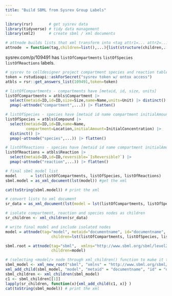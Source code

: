 ```yaml
---
title: "Build SBML from Sysrev Group Labels"
---
```


```r
library(rsr)       # get sysrev data
library(tidyverse) # tidy data management
library(xml2)      # create sbml / xml documents

# attnode builds lists that xml transform into <tag attr1=... attr2=.../>
attnode  = function(tag,children=list(),...){list(structure(children,...)) |> set_names(tag)}
```

sysrev.com/p/109491 has `listOfCompartments` `listOfSpecies` `listOfReactions` labels.
```r
# sysrev to celldesigner project compartment species and reaction tables
token = rstudioapi::askForSecret("sysrev token w/ ontox access")
atbls = rsr::get_answers_list(109491,token=token)

# listOfCompartments - compartments have [metaid, id, size, units]
listOfCompartments = atbls$Compartment |> 
  select(metaid=ID,id=ID,size=Size,name=Name,units=Unit) |> distinct() |> 
  pmap(~attnode("compartment",...)) |> flatten()

# listOfSpecies - species have [metaid id name compartment initialAmount]
listOfSpecies = atbls$Compound |> 
  select(metaid=ID,id=ID,name=Name,
         compartment=Location,initialAmount=InitialConcentration) |> 
  distinct() |> 
  pmap(~attnode("species",...)) |> flatten()

# listOfReactions - species have [metaid id name compartment initialAmount]
listOfReactions = atbls$Reaction |> 
  select(metaid=ID,id=ID,reversible=`IsReversible?`) |> 
  pmap(~attnode("reaction",...)) |> flatten()

# final sbml model list
model      = lst(listOfCompartments, listOfSpecies, listOfReactions) 
sbml.model = as_xml_document(lst(model)) #get the xml

cat(toString(sbml.model)) # print the xml
```


```r
# convert lists to xml document
sr_data = as_xml_document(lst(model = lst(listOfCompartments, listOfSpecies, listOfReactions)))

# isolate compartment, reaction and species nodes as children
sr_children <- xml_children(sr_data)

# write final model and include isolated nodes 
model = attnode(tag="model", metaid="documentname", id="documentname",
                    children=lst(listOfCompartments, listOfSpecies, listOfReactions))

sbml.root = attnode(tag="sbml",  xmlns="http://www.sbml.org/sbml/level2/version4", label=2, version=4,
                    children=model)

# (selecting <model/> node through xml_children() function to make it the parent node for the isolated nodes)
sbml_model <- xml_new_root("sbml", "xmlns" = "http://www.sbml.org/sbml/level2/version4", "level" = "2", "version" = "4")
xml_add_child(sbml_model, "model", "metaid" = "documentname", "id" = "documentname")
sbml_children <- xml_children(sbml_model)
c1 <- sbml_children[[1]]
lapply(sr_children, function(x){xml_add_child(c1, x)} )
cat(toString(sbml_model)) # print the xml
```









